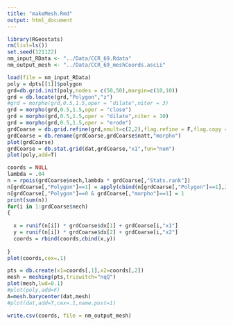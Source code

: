 ```yaml
---
title: "makeMesh.Rmd"
output: html_document
---
```


```r
library(RGeostats)
rm(list=ls())
set.seed(121122)
nm_input_RData <- "../Data/CCR_69.Rdata"
nm_output_mesh <- "../Data/CCR_69_meshCoords.ascii"
```


```r
load(file = nm_input_RData)
poly = dpts[[1]]$polygon
grd=db.grid.init(poly,nodes = c(50,50),margin=c(10,10))
grd = db.locate(grd,"Polygon","z")
#grd = morpho(grd,0.5,1.5,oper = "dilate",niter = 3)
grd = morpho(grd,0.5,1.5,oper = "close")
grd = morpho(grd,0.5,1.5,oper = "dilate",niter = 10)
grd = morpho(grd,0.5,1.5,oper = "erode")
grdCoarse = db.grid.refine(grd,nmult=c(2,2),flag.refine = F,flag.copy = T)
grdCoarse = db.rename(grdCoarse,grdCoarse$natt,"morpho")
plot(grdCoarse)
grdCoarse = db.stat.grid(dat,grdCoarse,"x1",fun="num")
plot(poly,add=T)
```


```r
coords = NULL
lambda = .04
n = rpois(grdCoarse$nech,lambda * grdCoarse[,"Stats.rank"])
n[grdCoarse[,"Polygon"]==1] = apply(cbind(n[grdCoarse[,"Polygon"]==1],2),1,max)
n[grdCoarse[,"Polygon"]==0 & grdCoarse[,"morpho"]==1] = 1
print(sum(n))
for(i in 1:grdCoarse$nech)
{
  
  x = runif(n[i]) * grdCoarse$dx[1] + grdCoarse[i,"x1"]
  y = runif(n[i]) * grdCoarse$dx[2] + grdCoarse[i,"x2"]
  coords = rbind(coords,cbind(x,y))
  
}
plot(coords,cex=.1)
```

```r
pts = db.create(x1=coords[,1],x2=coords[,2])
mesh = meshing(pts,triswitch="nqQ")
plot(mesh,lwd=0.1)
#plot(poly,add=F)
A=mesh.barycenter(dat,mesh)
#plot(dat,add=T,cex=.1,name.post=1)
```

```r
write.csv(coords, file = nm_output_mesh)
```

